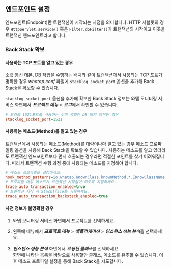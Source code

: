 ## 엔드포인트 설정

엔드포인트(Endpoint)란 트랜잭션이 시작되는 지점을 의미합니다. HTTP 서블릿의 경우 `HttpServlet.service()` 혹은 `Filter.doFilter()`가 트랜잭션의 시작이고 이곳을 트랜잭션 엔드포인트라고 합니다.

### Back Stack 확보

#### 사용하는 TCP 포트를 알고 있는 경우

소켓 통신 데몬, DB 작업을 수행하는 배치와 같이 트랜잭션에서 사용되는 TCP 포트가 명확한 경우 *whatap.conf* 파일에 `stacklog_socket_port` 옵션을 추가해 Back Stack을 확보할 수 있습니다.

`stacklog_socket_port` 옵션을 추가해 확보한 Back Stack 정보는 와탭 모니터링 서비스 화면에서 ***프로젝트 메뉴*** > ***로그***에서 확인할 수 있습니다.

```ini title='whatap.conf'
# 오라클 1521포트를 사용하는 것이 명확한 DB 배치 데몬인 경우
stacklog_socket_port=1521
```

#### 사용하는 메소드(Method)를 알고 있는 경우

트랜잭션에서 사용되는 메소드(Method)를 대략이나마 알고 있는 경우 메소드 프로파일링 옵션을 사용해 Back Stack을 확보할 수 있습니다. 사용하는 메소드를 알고 있더라도 트랜잭션 엔드포인트보다 먼저 호출되는 경우라면 적절한 포인트를 찾기 어려워집니다. 따라서 트랜잭션 수행 과정 중에 사용되는 메소드를 지정해야 합니다.

```ini title='whatap.conf'
# 메소드 프로파일을 설정하세요.
hook_method_patterns=io.whatap.KnownClass.knownMethod,*.IKnowClassName.*
# 프로파일 대상 메소드가 트랜잭션 시작점이 되도록 지정하세요.
trace_auto_transaction_enabled=true
# 트랜잭션 시작 시 StackTrace를 기록하세요.
trace_auto_transaction_backstack_enabled=true
```

#### 사전 정보가 불명확한 경우

1. 와탭 모니터링 서비스 화면에서 프로젝트를 선택하세요.

1. 왼쪽에 메뉴에서 ***프로젝트 메뉴*** > ***애플리케이션*** > ***인스턴스 성능 분석***을 선택하세요.

1. ***인스턴스 성능 분석*** 화면에서 ***로딩된 클래스***를 선택하세요.  
    화면에 나타난 목록을 바탕으로 사용할만 클래스, 메소드를 유추할 수 있습니다. 이후 메소드 프로파일 설정을 통해 Back Stack을 시도합니다.

